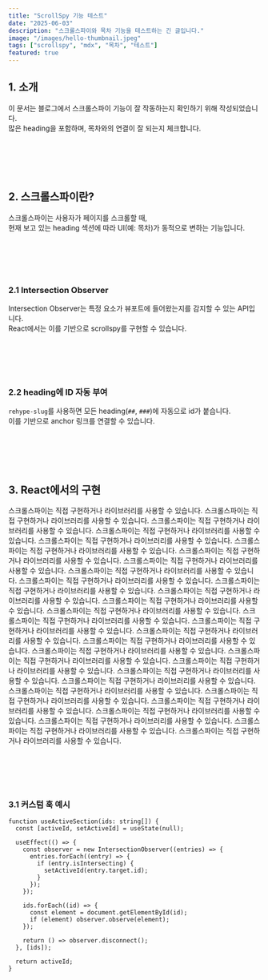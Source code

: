 ```yaml
---
title: "ScrollSpy 기능 테스트"
date: "2025-06-03"
description: "스크롤스파이와 목차 기능을 테스트하는 긴 글입니다."
image: "/images/hello-thumbnail.jpeg"
tags: ["scrollspy", "mdx", "목차", "테스트"]
featured: true
---
```


## 1. 소개

이 문서는 블로그에서 스크롤스파이 기능이 잘 작동하는지 확인하기 위해 작성되었습니다.  
많은 heading을 포함하며, 목차와의 연결이 잘 되는지 체크합니다.

<br />
<br />
<br />
<br />

## 2. 스크롤스파이란?

스크롤스파이는 사용자가 페이지를 스크롤할 때,  
현재 보고 있는 heading 섹션에 따라 UI(예: 목차)가 동적으로 변하는 기능입니다.

<br />
<br />
<br />
<br />

### 2.1 Intersection Observer

Intersection Observer는 특정 요소가 뷰포트에 들어왔는지를 감지할 수 있는 API입니다.  
React에서는 이를 기반으로 scrollspy를 구현할 수 있습니다.

<br />
<br />
<br />
<br />

### 2.2 heading에 ID 자동 부여

`rehype-slug`를 사용하면 모든 heading(`##`, `###`)에 자동으로 id가 붙습니다.  
이를 기반으로 anchor 링크를 연결할 수 있습니다.

<br />
<br />
<br />
<br />

## 3. React에서의 구현

스크롤스파이는 직접 구현하거나 라이브러리를 사용할 수 있습니다.
스크롤스파이는 직접 구현하거나 라이브러리를 사용할 수 있습니다.
스크롤스파이는 직접 구현하거나 라이브러리를 사용할 수 있습니다.
스크롤스파이는 직접 구현하거나 라이브러리를 사용할 수 있습니다.
스크롤스파이는 직접 구현하거나 라이브러리를 사용할 수 있습니다.
스크롤스파이는 직접 구현하거나 라이브러리를 사용할 수 있습니다.
스크롤스파이는 직접 구현하거나 라이브러리를 사용할 수 있습니다.
스크롤스파이는 직접 구현하거나 라이브러리를 사용할 수 있습니다.
스크롤스파이는 직접 구현하거나 라이브러리를 사용할 수 있습니다.
스크롤스파이는 직접 구현하거나 라이브러리를 사용할 수 있습니다.
스크롤스파이는 직접 구현하거나 라이브러리를 사용할 수 있습니다.
스크롤스파이는 직접 구현하거나 라이브러리를 사용할 수 있습니다.
스크롤스파이는 직접 구현하거나 라이브러리를 사용할 수 있습니다.
스크롤스파이는 직접 구현하거나 라이브러리를 사용할 수 있습니다.
스크롤스파이는 직접 구현하거나 라이브러리를 사용할 수 있습니다.
스크롤스파이는 직접 구현하거나 라이브러리를 사용할 수 있습니다.
스크롤스파이는 직접 구현하거나 라이브러리를 사용할 수 있습니다.
스크롤스파이는 직접 구현하거나 라이브러리를 사용할 수 있습니다.
스크롤스파이는 직접 구현하거나 라이브러리를 사용할 수 있습니다.
스크롤스파이는 직접 구현하거나 라이브러리를 사용할 수 있습니다.
스크롤스파이는 직접 구현하거나 라이브러리를 사용할 수 있습니다.
스크롤스파이는 직접 구현하거나 라이브러리를 사용할 수 있습니다.
스크롤스파이는 직접 구현하거나 라이브러리를 사용할 수 있습니다.
스크롤스파이는 직접 구현하거나 라이브러리를 사용할 수 있습니다.
스크롤스파이는 직접 구현하거나 라이브러리를 사용할 수 있습니다.
스크롤스파이는 직접 구현하거나 라이브러리를 사용할 수 있습니다.
스크롤스파이는 직접 구현하거나 라이브러리를 사용할 수 있습니다.
스크롤스파이는 직접 구현하거나 라이브러리를 사용할 수 있습니다.
스크롤스파이는 직접 구현하거나 라이브러리를 사용할 수 있습니다.
스크롤스파이는 직접 구현하거나 라이브러리를 사용할 수 있습니다.

<br />
<br />
<br />
<br />

### 3.1 커스텀 훅 예시

```tsx
function useActiveSection(ids: string[]) {
  const [activeId, setActiveId] = useState(null);

  useEffect(() => {
    const observer = new IntersectionObserver((entries) => {
      entries.forEach((entry) => {
        if (entry.isIntersecting) {
          setActiveId(entry.target.id);
        }
      });
    });

    ids.forEach((id) => {
      const element = document.getElementById(id);
      if (element) observer.observe(element);
    });

    return () => observer.disconnect();
  }, [ids]);

  return activeId;
}
```
